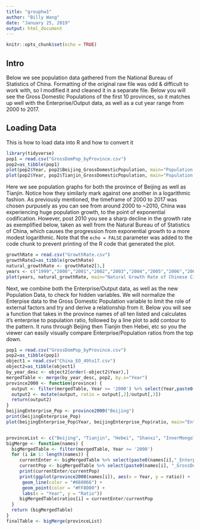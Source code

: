 ---
title: "grouphw1"
author: "Billy Wang"
date: "January 25, 2019"
output: html_document
---

```{r setup, include=FALSE}
knitr::opts_chunk$set(echo = TRUE)
```

## Intro

Below we see population data gathered from the National Bureau of Statistics of China. Formatting of the original raw file was odd & difficult to work with, so I modified it and cleaned it in a separate file. Below you will see the Gross Domestic Populations of 
the first 10 provinces, so it matches up well with the Enterprise/Output data, as well as a cut year range from 2000 to 2017. 

## Loading Data 
This is how to load data into R and how to convert it 
```{r first, echo=FALSE}
library(tidyverse)
pop1 = read.csv("GrossDomPop_byProvince.csv")
pop2=as_tibble(pop1)
plot(pop2$Year, pop2$Beijing_GrossDomesticPopulation, main="Population in Beijing Last 10 Years (in 10,000)", pch=19)
plot(pop2$Year, pop2$Tianjin_GrossDomesticPopulation, main="Population in Tianjin Last 10 Years (in 10,000)", pch=19)
```


Here we see population graphs for both the province of Beijing as well as Tianjin. Notice how they similarly mark against one another in a logarithmic fashion. As previously mentioned, the timeframe of 2000 to 2017 was chosen purpusely as you can see from around 2000 to ~2010, China was experiencing huge population growth, to the point of exponential codification. However, post 2010 you see a sharp decline in the growth rate as exemplified below, taken as well from the Natural Bureau of of Statistics of China, which causes the progression from exponential growth to a more modest logarithmic. 
Note that the `echo = FALSE` parameter was added to the code chunk to prevent printing of the R code that generated the plot.

```{r second, echo=FALSE}
growthRate = read.csv("GrowthRate.csv")
growthRate2=as_tibble(growthRate)
natural_growthRate <- growthRate2[3,]
years <- c("1999","2000","2001","2002","2003","2004","2005","2006","2007","2008","2009", "2010","2011","2012","2013","2014","2015","2016","2017")
plot(years, natural_growthRate, main="Natural Growth Rate of Chinese Citizens Totaled in %", pch=19)
```

Next, we combine both the Enterprise/Output data, as well as the new Population Data, to check for hidden variables. We will normalize the Enterpise data to the Gross Domestic Population variable to limit the role of external factors and try and derive a relationship from it. Below you will see a function that takes in the province names of all ten listed and calculates it's enterprise to population ratio, followed by a line plot to add contour to the pattern. It runs through Beijing then Tianjin then Hebei, etc so you the viewer can easily visually compare Enterprise/Population ratios from the top down. 
```{r third, echo=FALSE}
pop1 = read.csv("GrossDomPop_byProvince.csv")
pop2=as_tibble(pop1)
object1 = read.csv("China_EO_49to17.csv")
object2=as_tibble(object1)
by_year_desc <- object2[order(-object2$Year),]
mergedTable <- merge(by_year_desc, pop2, by.x="Year")
province2000 <- function(province) {
  output <- filter(mergedTable, Year >= '2000') %>% select(Year,paste0(province,"_Enterprise"), paste0(province,"_GrossDomesticPopulation"))
  output2 <- mutate(output, ratio = output[,2]/output[,3])
  return(output2)
}
beijingEnterprise_Pop <- province2000("Beijing")
print(beijingEnterprise_Pop)
plot(beijingEnterprise_Pop$Year, beijingEnterprise_Pop$ratio, main="Enterprise/Population Ratio in Beijing Last 10 Years", pch=19)


provinceList <- c("Beijing", "Tianjin", "Hebei", "Shanxi", "InnerMongolia", "Liaoning", "Jilin", "Heilongjiang", "Shanghai")
bigMerge <- function(names) {
  bigMergedTable <- filter(mergedTable, Year >= '2000')
  for (i in 1: length(names)) {
     currentEnter <- bigMergedTable %>% select(paste0(names[i],"_Enterprise"))
     currentPop <- bigMergedTable %>% select(paste0(names[i], "_GrossDomesticPopulation"))
     print(currentEnter/currentPop)
     print(ggplot(province2000(names[i]), aes(x = Year, y = ratio)) + 
      geom_line(color = "#660066") +
      geom_point(color = "#FF8000") +
      labs(x = "Year", y = "Ratio"))
     bigMergedTable$ratios[i] = currentEnter/currentPop
  }
  return (bigMergedTable)
}
finalTable <- bigMerge(provinceList)
```